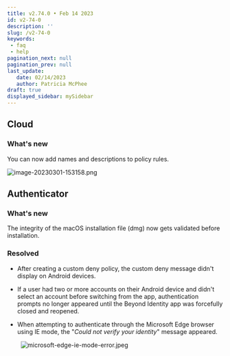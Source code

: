 ```yaml
---
title: v2.74.0 • Feb 14 2023
id: v2-74-0
description: ''
slug: /v2-74-0 
keywords: 
 - faq
 - help
pagination_next: null
pagination_prev: null
last_update: 
   date: 02/14/2023
   author: Patricia McPhee
draft: true
displayed_sidebar: mySidebar
---
```



## Cloud


### What's new

You can now add names and descriptions to policy rules.

![image-20230301-153158.png](../images/add-rule-policy-name-description.png)

## Authenticator


<SupportedOsAuthenticator />

### What's new

The integrity of the macOS installation file (dmg) now gets validated before installation.

### Resolved


* After creating a custom deny policy, the custom deny message didn't display on Android devices.

* If a user had two or more accounts on their Android device and didn't select an account before switching from the app, authentication prompts no longer appeared until the Beyond Identity app was forcefully closed and reopened.

* When attempting to authenticate through the Microsoft Edge browser using IE mode, the "_Could not verify your identity_" message appeared.
    
&nbsp;&nbsp;&nbsp;&nbsp;&nbsp;&nbsp;&nbsp;&nbsp;![microsoft-edge-ie-mode-error.jpeg](../images/authenticator-error-could-not-verify-identity.jpeg)
